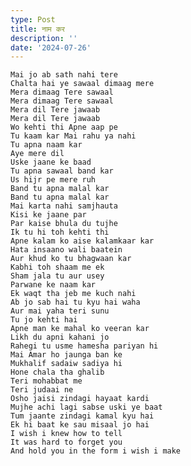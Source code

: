 ```yaml
---
type: Post
title: नाम कर
description: ''
date: '2024-07-26'
---
```

```
Mai jo ab sath nahi tere
Chalta hai ye sawaal dimaag mere
Mera dimaag Tere sawaal
Mera dimaag Tere sawaal 
Mera dil Tere jawaab
Mera dil Tere jawaab
Wo kehti thi Apne aap pe
Tu kaam kar Mai rahu ya nahi
Tu apna naam kar
Aye mere dil
Uske jaane ke baad
Tu apna sawaal band kar
Us hijr pe mere ruh
Band tu apna malal kar
Band tu apna malal kar
Mai karta nahi samjhauta
Kisi ke jaane par 
Par kaise bhula du tujhe
Ik tu hi toh kehti thi
Apne kalam ko aise kalamkaar kar
Hata insaano wali baatein
Aur khud ko tu bhagwaan kar
Kabhi toh shaam me ek
Sham jala tu aur usey
Parwane ke naam kar
Ek waqt tha jeb me kuch nahi
Ab jo sab hai tu kyu hai waha
Aur mai yaha teri sunu
Tu jo kehti hai
Apne man ke mahal ko veeran kar
Likh du apni kahani jo
Rahegi tu usme hamesha pariyan hi
Mai Amar ho jaunga ban ke
Mukhalif sadaiw sadiya hi
Hone chala tha ghalib
Teri mohabbat me
Teri judaai ne
Osho jaisi zindagi hayaat kardi
Mujhe achi lagi sabse uski ye baat
Tum jaante zindagi kamal kyu hai
Ek hi baat ke sau misaal jo hai
I wish i knew how to tell
It was hard to forget you
And hold you in the form i wish i make
```

